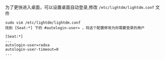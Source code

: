 为了更快进入桌面，可以设置桌面自动登录,修改 `/etc/lightdm/lightdm.conf` 文件

```
sudo vim /etc/lightdm/lightdm.conf
找到 [Seat:*] 下的 #autologin-user= ，将这个配置修改为你需要登录的用户

[Seat:*]
...
autologin-user=radxa
autologin-user-timeout=0
...
```
